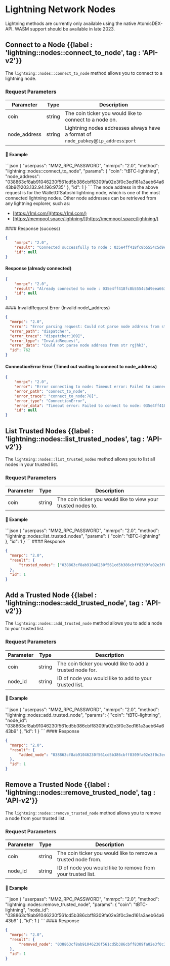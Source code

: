 
# Lightning Network Nodes

<Note>
  Lightning methods are currently only available using the native AtomicDEX-API. WASM support should be available in late 2023.
</Note>

## Connect to a Node {{label : 'lightning::nodes::connect_to_node', tag : 'API-v2'}}

The `lightning::nodes::connect_to_node` method allows you to connect to a lightning node.

### Request Parameters

| Parameter     | Type   | Description                                                                         |
| ------------- | ------ | ----------------------------------------------------------------------------------- |
| coin          | string | The coin ticker you would like to connect to a node on.                             |
| node\_address | string | Lightning nodes addresses always have a format of `node_pubkey`@`ip_address`:`port` |

#### 📌 Example

<CodeGroup title="" tag="POST" label="lightning::nodes::connect_to_node" mm2MethodDecorate="true">
  ```json
  {
    "userpass": "MM2_RPC_PASSWORD",
    "mmrpc": "2.0",
    "method": "lightning::nodes::connect_to_node",
    "params": {
      "coin": "tBTC-lightning",
      "node_address": "038863cf8ab91046230f561cd5b386cbff8309fa02e3f0c3ed161a3aeb64a643b9@203.132.94.196:9735"
    },
    "id": 1
  }
  ```
</CodeGroup>

<Note>
  The node address in the above request is for the WalletOfSatoshi lightning node, which is one of the most connected lightning nodes.
  Other node addresses can be retrieved from any lightning explorer, such as:

  *   [https://1ml.com/](https://1ml.com/)
  *   [https://mempool.space/lightning/](https://mempool.space/lightning/)
</Note>

<CollapsibleSection expandedText="Hide Response" collapsedText="Show Response">
  #### Response (success)

  ```json
  {
      "mmrpc": "2.0",
      "result": "Connected successfully to node : 035e4ff418fc8b5554c5d9eea66396c227bd429a3251c8cbc711002ba215bfc226@170.75.163.209:9735",
      "id": null
  }
  ```

  #### Response (already connected)

  ```json
  {
      "mmrpc": "2.0",
      "result": "Already connected to node : 035e4ff418fc8b5554c5d9eea66396c227bd429a3251c8cbc711002ba215bfc226@170.75.163.209:9735",
      "id": null
  }
  ```
</CollapsibleSection>

<CollapsibleSection expandedText="Hide Error Responses" collapsedText="Show Error Responses">
  #### InvalidRequest Error (Invalid node\_address)

  ```json
  {
  	"mmrpc": "2.0",
  	"error": "Error parsing request: Could not parse node address from str rgjhk3",
  	"error_path": "dispatcher",
  	"error_trace": "dispatcher:109]",
  	"error_type": "InvalidRequest",
  	"error_data": "Could not parse node address from str rgjhk3",
  	"id": 762
  }
  ```

  #### ConnectionError Error (Timed out waiting to connect to node\_address)

  ```json
  {
      "mmrpc": "2.0",
      "error": "Error connecting to node: Timeout error: Failed to connect to node: 035e4ff418fc8b5554c5d9eea66396c227bd429a3251c8cbc711002ba215bfc226",
      "error_path": "connect_to_node",
      "error_trace": "connect_to_node:78]",
      "error_type": "ConnectionError",
      "error_data": "Timeout error: Failed to connect to node: 035e4ff418fc8b5554c5d9eea66396c227bd429a3251c8cbc711002ba215bfc226",
      "id": null
  }
  ```
</CollapsibleSection>

## List Trusted Nodes {{label : 'lightning::nodes::list_trusted_nodes', tag : 'API-v2'}}

The `lightning::nodes::list_trusted_nodes` method allows you to list all nodes in your trusted list.

### Request Parameters

| Parameter | Type   | Description                                                   |
| --------- | ------ | ------------------------------------------------------------- |
| coin      | string | The coin ticker you would like to view your trusted nodes to. |

#### 📌 Example

<CodeGroup title="" tag="POST" label="lightning::nodes::list_trusted_nodes" mm2MethodDecorate="true">
  ```json
  {
    "userpass": "MM2_RPC_PASSWORD",
    "mmrpc": "2.0",
    "method": "lightning::nodes::list_trusted_nodes",
    "params": {
      "coin": "tBTC-lightning"
    },
    "id": 1
  }
  ```
</CodeGroup>

<CollapsibleSection expandedText="Hide Response" collapsedText="Show Response">
  #### Response

  ```json
  {
  	"mmrpc": "2.0",
  	"result": {
  		"trusted_nodes": ["038863cf8ab91046230f561cd5b386cbff8309fa02e3f0c3ed161a3aeb64a643b9"]
  	},
  	"id": 1
  }
  ```
</CollapsibleSection>

## Add a Trusted Node {{label : 'lightning::nodes::add_trusted_node', tag : 'API-v2'}}

The `lightning::nodes::add_trusted_node` method allows you to add a node to your trusted list.

### Request Parameters

| Parameter | Type   | Description                                               |
| --------- | ------ | --------------------------------------------------------- |
| coin      | string | The coin ticker you would like to add a trusted node for. |
| node\_id  | string | ID of node you would like to add to your trusted list.    |

#### 📌 Example

<CodeGroup title="" tag="POST" label="lightning::nodes::add_trusted_node" mm2MethodDecorate="true">
  ```json
  {
    "userpass": "MM2_RPC_PASSWORD",
    "mmrpc": "2.0",
    "method": "lightning::nodes::add_trusted_node",
    "params": {
      "coin": "tBTC-lightning",
      "node_id": "038863cf8ab91046230f561cd5b386cbff8309fa02e3f0c3ed161a3aeb64a643b9"
    },
    "id": 1
  }
  ```
</CodeGroup>

<CollapsibleSection expandedText="Hide Response" collapsedText="Show Response">
  #### Response

  ```json
  {
  	"mmrpc": "2.0",
  	"result": {
  		"added_node": "038863cf8ab91046230f561cd5b386cbff8309fa02e3f0c3ed161a3aeb64a643b9"
  	},
  	"id": 1
  }
  ```
</CollapsibleSection>

## Remove a Trusted Node {{label : 'lightning::nodes::remove_trusted_node', tag : 'API-v2'}}

The `lightning::nodes::remove_trusted_node` method allows you to remove a node from your trusted list.

### Request Parameters

| Parameter | Type   | Description                                                   |
| --------- | ------ | ------------------------------------------------------------- |
| coin      | string | The coin ticker you would like to remove a trusted node from. |
| node\_id  | string | ID of node you would like to remove from your trusted list.   |

#### 📌 Example

<CodeGroup title="" tag="POST" label="lightning::nodes::remove_trusted_node" mm2MethodDecorate="true">
  ```json
  {
    "userpass": "MM2_RPC_PASSWORD",
    "mmrpc": "2.0",
    "method": "lightning::nodes::remove_trusted_node",
    "params": {
      "coin": "tBTC-lightning",
      "node_id": "038863cf8ab91046230f561cd5b386cbff8309fa02e3f0c3ed161a3aeb64a643b9"
    },
    "id": 1
  }
  ```
</CodeGroup>

<CollapsibleSection expandedText="Hide Response" collapsedText="Show Response">
  #### Response

  ```json
  {
  	"mmrpc": "2.0",
  	"result": {
  		"removed_node": "038863cf8ab91046230f561cd5b386cbff8309fa02e3f0c3ed161a3aeb64a643b9"
  	},
  	"id": 1
  }
  ```
</CollapsibleSection>
